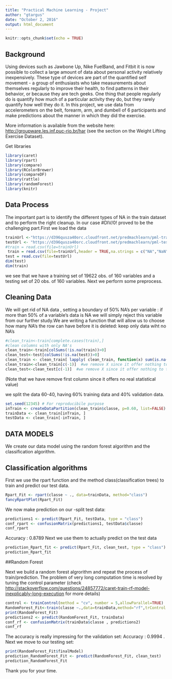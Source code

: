 ---
title: "Practical Machine Learning - Project"
author: "gtargus"
date: "October 2, 2016"
output: html_document
---

```{r setup, include=FALSE}
knitr::opts_chunk$set(echo = TRUE)
```

## Background

Using devices such as Jawbone Up, Nike FuelBand, and Fitbit it is now possible to collect a large amount of data about personal activity relatively inexpensively. These type of devices are part of the quantified self movement - a group of enthusiasts who take measurements about themselves regularly to improve their health, to find patterns in their behavior, or because they are tech geeks. One thing that people regularly do is quantify how much of a particular activity they do, but they rarely quantify how well they do it. In this project, we use data from accelerometers on the belt, forearm, arm, and dumbell of 6 participants and make predictions about the manner in which they did the exercise.

More information is available from the website here: <http://groupware.les.inf.puc-rio.br/har> (see the section on the Weight Lifting Exercise Dataset).


Get libraries
```{r}
library(caret)
library(rpart)
library(compare)
library(RColorBrewer)
library(compareDF)
library(rattle)
library(randomForest)
library(knitr)
```
## Data Process
The important part is to identify the different types of NA in the train dataset and to perform the right cleanup. In our case #DIV/0! proved to be the challenging part.First we load the data 
```{r}
trainUrl <-"https://d396qusza40orc.cloudfront.net/predmachlearn/pml-training.csv"
testUrl <- "https://d396qusza40orc.cloudfront.net/predmachlearn/pml-testing.csv"
#train = read.csv(file=trainUrl)
 train = read.csv(file=trainUrl,header = TRUE,na.strings = c("NA","NaN","","#DIV/0!"))
test = read.csv(file=testUrl)
dim(test)
dim(train)
```
we see that we have a training set of  19622 obs. of  160 variables and a testing set of 20 obs. of 160 variables.
Next we perform some preprocess.

## Cleaning Data

We will get rid of NA data , setting a boundary of 50% NA's per variable : if more than 50% of a variable's data is NA we will simply reject this variable from our further study.We are writing a function that will allow us to choose how many NA's the row can have before it is deleted: 
keep only data wiht no NA's
```{r}
#clean_train<-train[complete.cases(train),]
#clean columns with only NA's
clean_train<-train[colSums(!is.na(train))>0]
clean_test<-test[colSums(!is.na(test))>0]
clean_train <- clean_train[ lapply( clean_train, function(x) sum(is.na(x)) / length(x) ) < 0.5 ]
clean_train<-clean_train[c(-1)]  #we remove X since it offer nothing to the study and causes problem to the analysis... 
clean_test<-clean_test[c(-1)]  #we remove X since it offer nothing to the study and causes problem to the analysis... 
```
(Note that we have remove first column since it offers no real statistical value)
 

we split the data 60-40, having 60% training data and 40% validation data.
```{r get data}
set.seed(12345) # For reproducibile purpose
inTrain <- createDataPartition(clean_train$classe, p=0.60, list=FALSE)
trainData <- clean_train[inTrain, ]
testData <- clean_train[-inTrain, ]
```
## DATA MODELS
We create our data model using the random forest algorithm and the classification algorithm.

## Classification algorithms
First we use the rpart function and the method class(classification trees) to train and predict our test data.
```{r}
Rpart_Fit <- rpart(classe ~ ., data=trainData, method="class")
fancyRpartPlot(Rpart_Fit)
```

We now make prediction on our -split test data:

```{r}
predictions1 <- predict(Rpart_Fit, testData, type = "class")
conf_rpart <- confusionMatrix(predictions1, testData$classe)
conf_rpart
```
Accuracy : 0.8789
Next we use them to actually predict on the test data 

```{r}
prediction_Rpart_fit <- predict(Rpart_Fit, clean_test, type = "class")
prediction_Rpart_fit
```

##Random Forest

Next we build a random forest algrorithm and repeat the process of train/prediction.
The problem of very long computation time is resolved by tuning the control parameter (check <http://stackoverflow.com/questions/24857772/caret-train-rf-model-inexplicably-long-execution> for more details)

```{r}
control <- trainControl(method = "cv", number = 5,allowParallel=TRUE)
RandomForest_Fit<-train(classe ~.,data=trainData,method="rf",trControl =control)
print(RandomForest_Fit)
predictions2 <- predict(RandomForest_Fit, trainData)
conf_rf <- confusionMatrix(trainData$classe , predictions2)
conf_rf
```
The accuracy is really impressing for the validation set:
Accuracy : 0.9994 .
Next we move to our testing set: 

```{r}
print(RandomForest_Fit$finalModel)
prediction_RandomForest_Fit <- predict(RandomForest_Fit, clean_test)
prediction_RandomForest_Fit
```
Thank you for your time.

